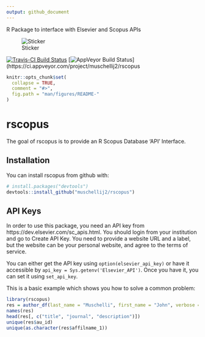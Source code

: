 ```yaml
---
output: github_document
---
```


<!-- README.md is generated from README.Rmd. Please edit that file -->

R Package to interface with Elsevier and Scopus APIs

![Sticker](sticker.png)

[![Travis-CI Build Status](https://travis-ci.org/muschellij2/rscopus.svg?branch=master)](https://travis-ci.org/muschellij2/rscopus)
[![AppVeyor Build Status](https://ci.appveyor.com/api/projects/status/github/muschellij2/rscopus?branch=master&svg=true)](https://ci.appveyor.com/project/muschellij2/rscopus


```r
knitr::opts_chunk$set(
  collapse = TRUE,
  comment = "#>",
  fig.path = "man/figures/README-"
)
```
# rscopus

The goal of rscopus is to provide an R Scopus Database 'API' Interface.

## Installation

You can install rscopus from github with:

```r
# install.packages("devtools")
devtools::install_github("muschellij2/rscopus")
```

## API Keys


In order to use this package, you need an API key from https://dev.elsevier.com/sc_apis.html.  You should login from your institution and go to Create API Key.  You need to provide a website URL and a label, but the website can be your personal website, and agree to the terms of service.  


You can either get the API key using `option(elsevier_api_key)` or have it accessible by `api_key = Sys.getenv('Elsevier_API')`.  Once you have it, you can set it using `set_api_key`.


This is a basic example which shows you how to solve a common problem:

```r
library(rscopus)
res = author_df(last_name = "Muschelli", first_name = "John", verbose = FALSE)
names(res)
head(res[, c("title", "journal", "description")])
unique(res$au_id)
unique(as.character(res$affilname_1))
```

